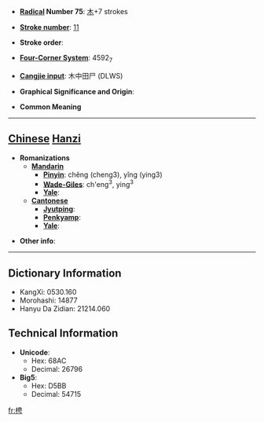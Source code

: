 * '''[[Wiktionary:Chinese radical index| Radical]] Number 75''': [[Wiktionary:Chinese radical index 木|木]]+7 strokes

* '''[[Wiktionary:Chinese total strokes index|Stroke number]]''': [[Wiktionary:Chinese total strokes index 11|11]]

* '''Stroke order''': 

* '''[[Wiktionary:Chinese four corner index|Four-Corner System]]''': 4592<sub>7</sub>

* '''[[Wiktionary:Chinese Cangjie index|Cangjie input]]''': 木中田尸 (DLWS)

* '''Graphical Significance and Origin''': 

* '''Common Meaning'''

----

== [[Chinese]] [[Hanzi]] ==

* '''Romanizations'''
** '''[[Mandarin]]'''
*** '''[[Pinyin]]''': chěng (cheng3), yǐng (ying3)
*** '''[[Wade-Giles]]''': ch'eng<sup>3</sup>, ying<sup>3</sup>
*** '''[[Yale]]''': 
** '''[[Cantonese]]'''
*** '''[[Jyutping]]''':
*** '''[[Penkyamp]]''': 
*** '''[[Yale]]''': 

* '''Other info''': 

----

== Dictionary Information ==

* KangXi: 0530.160
* Morohashi: 14877
* Hanyu Da Zidian: 21214.060

== Technical Information ==

* '''Unicode''':
** Hex: 68AC
** Decimal: 26796
* '''Big5''':
** Hex: D5BB
** Decimal: 54715

[[fr:梬]]